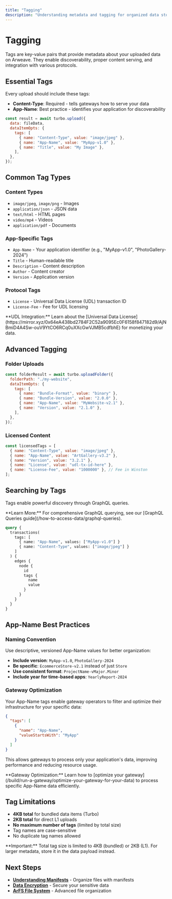 ```yaml
---
title: "Tagging"
description: "Understanding metadata and tagging for organized data storage"
---
```


# Tagging

Tags are key-value pairs that provide metadata about your uploaded data on Arweave. They enable discoverability, proper content serving, and integration with various protocols.

## Essential Tags

Every upload should include these tags:

- **Content-Type**: Required - tells gateways how to serve your data
- **App-Name**: Best practice - identifies your application for discoverability

```js
const result = await turbo.upload({
  data: fileData,
  dataItemOpts: {
    tags: [
      { name: "Content-Type", value: "image/jpeg" },
      { name: "App-Name", value: "MyApp-v1.0" },
      { name: "Title", value: "My Image" },
    ],
  },
});
```

## Common Tag Types

### Content Types

- `image/jpeg`, `image/png` - Images
- `application/json` - JSON data
- `text/html` - HTML pages
- `video/mp4` - Videos
- `application/pdf` - Documents

### App-Specific Tags

- `App-Name` - Your application identifier (e.g., "MyApp-v1.0", "PhotoGallery-2024")
- `Title` - Human-readable title
- `Description` - Content description
- `Author` - Content creator
- `Version` - Application version

### Protocol Tags

- `License` - Universal Data License (UDL) transaction ID
- `License-Fee` - Fee for UDL licensing

<Callout type="info">
  **UDL Integration:** Learn about the [Universal Data
  License](https://mirror.xyz/0x64eA438bd2784F2C52a9095Ec0F6158f847182d9/AjNBmiD4A4Sw-ouV9YtCO6RCq0uXXcGwVJMB5cdfbhE)
  for monetizing your data.
</Callout>

## Advanced Tagging

### Folder Uploads

```js
const folderResult = await turbo.uploadFolder({
  folderPath: "./my-website",
  dataItemOpts: {
    tags: [
      { name: "Bundle-Format", value: "binary" },
      { name: "Bundle-Version", value: "2.0.0" },
      { name: "App-Name", value: "MyWebsite-v2.1" },
      { name: "Version", value: "2.1.0" },
    ],
  },
});
```

### Licensed Content

```js
const licensedTags = [
  { name: "Content-Type", value: "image/jpeg" },
  { name: "App-Name", value: "ArtGallery-v3.2" },
  { name: "Version", value: "3.2.1" },
  { name: "License", value: "udl-tx-id-here" },
  { name: "License-Fee", value: "1000000" }, // Fee in Winston
];
```

## Searching by Tags

Tags enable powerful discovery through GraphQL queries.

<Callout type="info">
  **Learn More:** For comprehensive GraphQL querying, see our [GraphQL Queries
  guide](/how-to-access-data/graphql-queries).
</Callout>

```graphql
query {
  transactions(
    tags: [
      { name: "App-Name", values: ["MyApp-v1.0"] }
      { name: "Content-Type", values: ["image/jpeg"] }
    ]
  ) {
    edges {
      node {
        id
        tags {
          name
          value
        }
      }
    }
  }
}
```

## App-Name Best Practices

### Naming Convention

Use descriptive, versioned App-Name values for better organization:

- **Include version**: `MyApp-v1.0`, `PhotoGallery-2024`
- **Be specific**: `EcommerceStore-v2.1` instead of just `Store`
- **Use consistent format**: `ProjectName-vMajor.Minor`
- **Include year for time-based apps**: `YearlyReport-2024`

### Gateway Optimization

Your App-Name tags enable gateway operators to filter and optimize their infrastructure for your specific data:

```json
{
  "tags": [
    {
      "name": "App-Name",
      "valueStartsWith": "MyApp"
    }
  ]
}
```

This allows gateways to process only your application's data, improving performance and reducing resource usage.

<Callout type="info">
  **Gateway Optimization:** Learn how to [optimize your
  gateway](/build/run-a-gateway/optimize-your-gateway-for-your-data) to process
  specific App-Name data efficiently.
</Callout>

## Tag Limitations

- **4KB total** for bundled data items (Turbo)
- **2KB total** for direct L1 uploads
- **No maximum number of tags** (limited by total size)
- Tag names are case-sensitive
- No duplicate tag names allowed

<Callout type="warning">
  **Important:** Total tag size is limited to 4KB (bundled) or 2KB (L1). For
  larger metadata, store it in the data payload instead.
</Callout>

## Next Steps

- [**Understanding Manifests**](/how-to-upload-data/manifests) - Organize files with manifests
- [**Data Encryption**](/how-to-upload-data/encryption) - Secure your sensitive data
- [**ArFS File System**](/how-to-upload-data/arfs) - Advanced file organization
